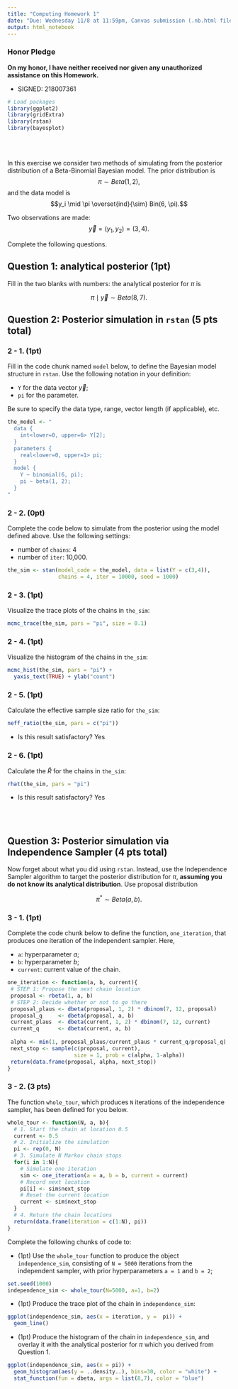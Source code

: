 ```yaml
---
title: "Computing Homework 1"
date: "Due: Wednesday 11/8 at 11:59pm, Canvas submission (.nb.html file only)"
output: html_notebook
---
```



### Honor Pledge


**On my honor, I have neither received nor given any unauthorized assistance on this Homework.**

* SIGNED: 218007361



```r
# Load packages
library(ggplot2)
library(gridExtra)
library(rstan)
library(bayesplot)
```


<br>
<br>

In this exercise we consider two methods of simulating from the posterior distribution of a Beta-Binomial Bayesian model. The prior distribution is
$$\pi \sim Beta(1, 2),$$
and the data model is
$$y_i \mid \pi \overset{ind}{\sim} Bin(6, \pi).$$

Two observations are made: $$\vec{y} = (y_1, y_2) = (3, 4).
$$

Complete the following questions.

## Question 1: analytical posterior (1pt)

Fill in the two blanks with numbers: the analytical posterior for $\pi$ is

$$\pi \mid \vec{y} \sim Beta(8,7).$$



## Question 2: Posterior simulation in `rstan` (5 pts total)


### 2 - 1. (1pt)

Fill in the code chunk named `model` below, to define the Bayesian model structure in `rstan`. Use the following notation in your definition:

* `Y` for the data vector $\vec y$;
* `pi` for the parameter.

Be sure to specify the data type, range, vector length (if applicable), etc.

```r
the_model <- "
  data {
    int<lower=0, upper=6> Y[2];
  }
  parameters {
    real<lower=0, upper=1> pi;
  }
  model {
    Y ~ binomial(6, pi);
    pi ~ beta(1, 2);
  }
"
```


### 2 - 2. (0pt)

Complete the code below to simulate from the posterior using the model defined above. Use the following settings:

* number of `chains`: 4
* number of `iter`: 10,000.

```r
the_sim <- stan(model_code = the_model, data = list(Y = c(3,4)),
                chains = 4, iter = 10000, seed = 1000)
```


### 2 - 3. (1pt)

Visualize the trace plots of the chains in `the_sim`:

```r
mcmc_trace(the_sim, pars = "pi", size = 0.1)
```


### 2 - 4. (1pt)


Visualize the histogram of the chains in `the_sim`:


```r
mcmc_hist(the_sim, pars = "pi") + 
  yaxis_text(TRUE) + ylab("count")
```


### 2 - 5. (1pt)

Calculate the effective sample size ratio for `the_sim`:

```r
neff_ratio(the_sim, pars = c("pi"))
```



* Is this result satisfactory? Yes


### 2 - 6. (1pt)


Calculate the $\hat{R}$ for the chains in `the_sim`:

```r
rhat(the_sim, pars = "pi")
```


* Is this result satisfactory? Yes


<br>
<br>

## Question 3: Posterior simulation via Independence Sampler (4 pts total)

Now forget about what you did using `rstan`. Instead, use the Independence Sampler algorithm to target the posterior distribution for $\pi$, **assuming you do not know its analytical distribution**.  Use proposal distribution 

$$\pi^* \sim Beta(a, b).$$


### 3 - 1. (1pt)


Complete the code chunk below to define the function, `one_iteration`, that produces one iteration of the independent sampler. Here,

* `a`: hyperparameter $a$;
* `b`: hyperparameter $b$;
* `current`: current value of the chain.

```r
one_iteration <- function(a, b, current){
 # STEP 1: Propose the next chain location
 proposal <- rbeta(1, a, b)
 # STEP 2: Decide whether or not to go there
 proposal_plaus <- dbeta(proposal, 1, 2) * dbinom(7, 12, proposal)
 proposal_q     <- dbeta(proposal, a, b)
 current_plaus  <- dbeta(current, 1, 2) * dbinom(7, 12, current)
 current_q      <- dbeta(current, a, b)
 
 alpha <- min(1, proposal_plaus/current_plaus * current_q/proposal_q)
 next_stop <- sample(c(proposal, current), 
                     size = 1, prob = c(alpha, 1-alpha))
 return(data.frame(proposal, alpha, next_stop))
}
```



### 3 - 2. (3 pts)


The function `whole_tour`, which produces `N` iterations of the independence sampler, has been defined for you below.


```r
whole_tour <- function(N, a, b){
  # 1. Start the chain at location 0.5
  current <- 0.5
  # 2. Initialize the simulation
  pi <- rep(0, N)
  # 3. Simulate N Markov chain stops
  for(i in 1:N){    
    # Simulate one iteration
    sim <- one_iteration(a = a, b = b, current = current)
    # Record next location
    pi[i] <- sim$next_stop
    # Reset the current location
    current <- sim$next_stop
  }
  # 4. Return the chain locations
  return(data.frame(iteration = c(1:N), pi))
}
```

Complete the following chunks of code to:

* (1pt) Use the `whole_tour` function to produce the object `independence_sim`, consisting of `N = 5000` iterations from the independent sampler, with prior hyperparameters `a = 1` and `b = 2`;


```r
set.seed(1000)
independence_sim <- whole_tour(N=5000, a=1, b=2)
```


* (1pt) Produce the trace plot of the chain in `independence_sim`:

```r
ggplot(independence_sim, aes(x = iteration, y =  pi)) + 
  geom_line()
```


* (1pt) Produce the histogram of the chain in `independence_sim`, and overlay it with the analytical posterior for $\pi$ which you derived from Question 1.

```r
ggplot(independence_sim, aes(x = pi)) + 
  geom_histogram(aes(y = ..density..), bins=30, color = "white") + 
  stat_function(fun = dbeta, args = list(8,7), color = "blue")
```

